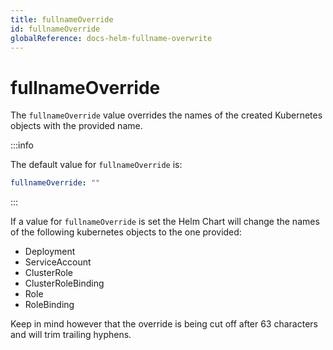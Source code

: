 ```yaml
---
title: fullnameOverride
id: fullnameOverride
globalReference: docs-helm-fullname-overwrite
---
```


# fullnameOverride

The `fullnameOverride` value overrides the names of the created Kubernetes objects with the provided name.

:::info

The default value for `fullnameOverride` is:

```yaml
fullnameOverride: ""
```

:::

If a value for `fullnameOverride` is set the Helm Chart will change the names of the following kubernetes objects to the one provided:

- Deployment
- ServiceAccount
- ClusterRole
- ClusterRoleBinding
- Role
- RoleBinding

Keep in mind however that the override is being cut off after 63 characters and will trim trailing hyphens.
